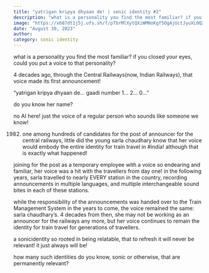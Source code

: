 ```yaml
---
title: "yatrigan kripya dhyaan de! | sonic identity #2"
description: "what is a personality you find the most familiar? if you closed your eyes, could you put a voice to that personality?"
image: "https://x687dt1j5j.ufs.sh/f/pTbrMlXytQXiWMNoKgf5OgAjUctJyuXL0Q2P4s8ENTrknvax"
date: "August 30, 2023"
author:
category: sonic identity
---
```


what is a personality you find the most familiar? if you closed your eyes, could you put a voice to that personality?

4 decades ago, through the Central Railways(now, Indian Railways), that voice made its first announcement!

“yatrigan kripya dhyaan de… gaadi number 1… 2… 0…”

do you know her name?

no AI here! just the voice of a regular person who sounds like someone we know!

1982. one among hundreds of candidates for the post of announcer for the central railways, little did the young sarla chaudhary know that her voice would embody the entire identity for train travel in #india! although that is exactly what happened!

joining for the post as a temporary employee with a voice so endearing and familiar, her voice was a hit with the travellers from day one! in the following years, sarla travelled to nearly EVERY station in the country, recording announcements in multiple languages, and multiple interchangeable sound bites in each of these stations.

while the responsibility of the announcements was handed over to the Train Management System in the years to come, the voice remained the same: sarla chaudhary’s. 4 decades from then, she may not be working as an announcer for the railways any more, but her voice continues to remain the identity for train travel for generations of travellers.

a sonicidentity so rooted in being relatable, that to refresh it will never be relevant! it just always will be!

how many such identities do you know, sonic or otherwise, that are permanently relevant?
